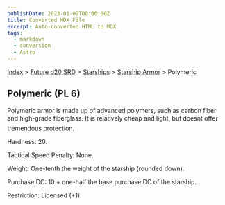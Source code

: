 ```yaml
---
publishDate: 2023-01-02T00:00:00Z
title: Converted MDX File
excerpt: Auto-converted HTML to MDX.
tags:
  - markdown
  - conversion
  - Astro
---
```


[Index](-index) > [Future d20 SRD](future-d20-srd-index) > [Starships](future-d20-srd-starships-index) > [Starship Armor](future-d20-srd-starships-starship-armor-index) > Polymeric

## Polymeric (PL 6)

Polymeric armor is made up of advanced polymers, such as carbon fiber and high-grade fiberglass. It is relatively cheap and light, but doesnt offer tremendous protection.

Hardness: 20.

Tactical Speed Penalty: None.

Weight: One-tenth the weight of the starship (rounded down).

Purchase DC: 10 + one-half the base purchase DC of the starship.

Restriction: Licensed (+1).
